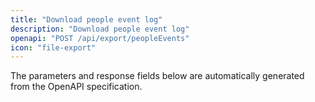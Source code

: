 ```yaml
---
title: "Download people event log"
description: "Download people event log"
openapi: "POST /api/export/peopleEvents"
icon: "file-export"
---
```


<Note>
The parameters and response fields below are automatically generated from the OpenAPI specification.
</Note>

